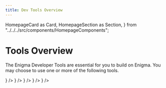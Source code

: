 ```yaml
---
title: Dev Tools Overview
---
```


  HomepageCard as Card,
  HomepageSection as Section,
} from "../../../src/components/HomepageComponents";


# Tools Overview

The Enigma Developer Tools are essential for you to build on Enigma. You may choose to use one or more of the following tools.

<Section title="Read all about Enigma Chain or dive straight into the code with guides" id="web-sdks" hasSubSections >
  <Section>
    <Card
      title="Enigmad"
      description="Command-line interface and node daemon that connects to Enigma"
      to="./enigmad/welcome"
      icon={<EnigmaIcon />}
    />
    <Card
      title="Enigma TS"
      description="TypeScript monorepo that contains packages which can be used to interact with Enigma from a Node.js or browser environments."
      to="./enigmats/"
      icon={<OutwardsIcon />}
    />        
    <Card
      title="Enigma Local"
      description="Is an Enigma testnet and ecosystem containerized with Docker and orchestrated with a simple docker-compose file."
      to="./local-enigma/"
      icon={<ConcentricIcon />}
   />   
    <Card
      title="Enigma CW"
      description="A Rust library designed to help developers to interact with Enigma and core modules as well as to call other Cosmwasm smart contracts"
      to="./enigmacw/"
      icon={<CosmwasmIcon />}
   />   
    <Card
      title="Cosmovisor"
      description="Small process manager around Cosmos SDK binaries that monitors the governance module"
      to="./cosmovisor"
      icon={<CosmovisorIcon />}
   />  
  </Section>
</Section>








